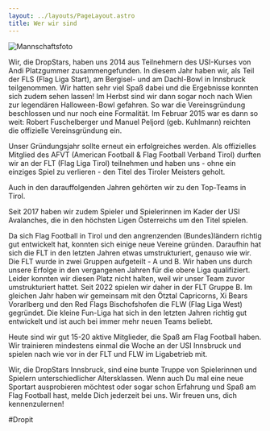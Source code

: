 ```yaml
---
layout: ../layouts/PageLayout.astro
title: Wer wir sind
---
```


![Mannschaftsfoto](/images/team_cropped.jpg)

Wir, die DropStars, haben uns 2014 aus Teilnehmern des USI-Kurses von Andi Platzgummer zusammengefunden. In diesem Jahr haben wir, als Teil der FLS (Flag Liga Start), am Bergisel- und am Dachl-Bowl in Innsbruck teilgenommen. Wir hatten sehr viel Spaß dabei und die Ergebnisse konnten sich zudem sehen lassen! Im Herbst sind wir dann sogar noch nach Wien zur legendären Halloween-Bowl gefahren. So war die Vereinsgründung beschlossen und nur noch eine Formalität. lm Februar 2015 war es dann so weit: Robert Fuschelberger und Manuel Peljord (geb. Kuhlmann) reichten die offizielle Vereinsgründung ein.

Unser Gründungsjahr sollte erneut ein erfolgreiches werden. Als offizielles Mitglied des AFVT (American Football & Flag Football Verband Tirol) durften wir an der FLT (Flag Liga Tirol) teilnehmen und haben uns - ohne ein einziges Spiel zu verlieren - den Titel des Tiroler Meisters geholt. 

Auch in den darauffolgenden Jahren gehörten wir zu den Top-Teams in Tirol.

Seit 2017 haben wir zudem Spieler und Spielerinnen im Kader der USI Avalanches, die in den höchsten Ligen Österreichs um den Titel spielen.

Da sich Flag Football in Tirol und den angrenzenden (Bundes)ländern richtig gut entwickelt hat, konnten sich einige neue Vereine gründen. Daraufhin hat sich die FLT in den letzten Jahren etwas umstrukturiert, genauso wie wir. Die FLT wurde in zwei Gruppen aufgeteilt - A und B. Wir haben uns durch unsere Erfolge in den vergangenen Jahren für die obere Liga qualifiziert. Leider konnten wir diesen Platz nicht halten, weil wir unser Team zuvor umstrukturiert hattet. Seit 2022 spielen wir daher in der FLT Gruppe B. Im gleichen Jahr haben wir gemeinsam mit den Ötztal Capricorns, Xi Bears Vorarlberg und den Red Flags Bischofshofen die FLW (Flag Liga West) gegründet. Die kleine Fun-Liga hat sich in den letzten Jahren richtig gut entwickelt und ist auch bei immer mehr neuen Teams beliebt.

Heute sind wir gut 15-20 aktive Mitglieder, die Spaß am Flag Football haben. Wir trainieren mindestens einmal die Woche an der USI Innsbruck und spielen nach wie vor in der FLT und FLW im Ligabetrieb mit. 

Wir, die DropStars Innsbruck, sind eine bunte Truppe von Spielerinnen und Spielern unterschiedlicher Altersklassen. Wenn auch Du mal eine neue Sportart ausprobieren möchtest oder sogar schon Erfahrung und Spaß am Flag Football hast, melde Dich jederzeit bei uns. Wir freuen uns, dich kennenzulernen!

#Dropit